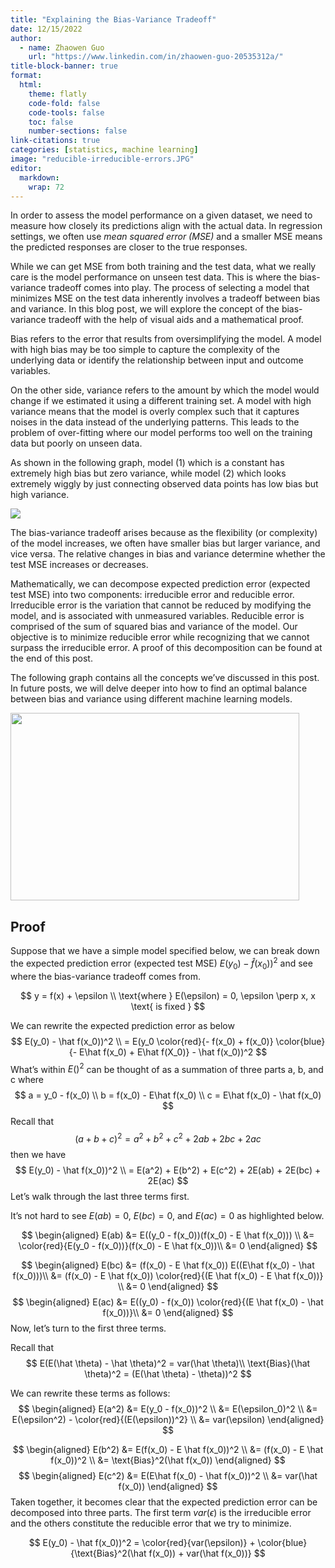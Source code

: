 ```yaml
---
title: "Explaining the Bias-Variance Tradeoff"
date: 12/15/2022
author:
  - name: Zhaowen Guo
    url: "https://www.linkedin.com/in/zhaowen-guo-20535312a/"
title-block-banner: true
format:
  html:
    theme: flatly
    code-fold: false
    code-tools: false
    toc: false
    number-sections: false
link-citations: true
categories: [statistics, machine learning]
image: "reducible-irreducible-errors.JPG"
editor: 
  markdown: 
    wrap: 72
---
```


In order to assess the model performance on a given dataset, we need to
measure how closely its predictions align with the actual data. In
regression settings, we often use *mean squared error (MSE)* and a
smaller MSE means the predicted responses are closer to the true
responses.

While we can get MSE from both training and the test data, what we
really care is the model performance on unseen test data. This is where
the bias-variance tradeoff comes into play. The process of selecting a
model that minimizes MSE on the test data inherently involves a tradeoff
between bias and variance. In this blog post, we will explore the
concept of the bias-variance tradeoff with the help of visual aids and a
mathematical proof.

Bias refers to the error that results from oversimplifying the model. A
model with high bias may be too simple to capture the complexity of the
underlying data or identify the relationship between input and outcome
variables.

On the other side, variance refers to the amount by which the model
would change if we estimated it using a different training set. A model
with high variance means that the model is overly complex such that it
captures noises in the data instead of the underlying patterns. This
leads to the problem of over-fitting where our model performs too well
on the training data but poorly on unseen data.

As shown in the following graph, model (1) which is a constant has
extremely high bias but zero variance, while model (2) which looks
extremely wiggly by just connecting observed data points has low bias
but high variance.

![](bias-variance-examples.JPG){fig-align="center"}

The bias-variance tradeoff arises because as the flexibility (or
complexity) of the model increases, we often have smaller bias but
larger variance, and vice versa. The relative changes in bias and
variance determine whether the test MSE increases or decreases.

Mathematically, we can decompose expected prediction error (expected
test MSE) into two components: irreducible error and reducible error.
Irreducible error is the variation that cannot be reduced by modifying
the model, and is associated with unmeasured variables. Reducible error
is comprised of the sum of squared bias and variance of the model. Our
objective is to minimize reducible error while recognizing that we
cannot surpass the irreducible error. A proof of this decomposition can
be found at the end of this post.

The following graph contains all the concepts we've discussed in this
post. In future posts, we will delve deeper into how to find an optimal
balance between bias and variance using different machine learning
models.

![](reducible-irreducible-errors.JPG){fig-align="center" width="462"
height="300"}

## Proof

Suppose that we have a simple model specified below, we can break down
the expected prediction error (expected test MSE)
$E(y_0) - \hat f(x_0))^2$ and see where the bias-variance tradeoff comes
from.

$$
y = f(x) + \epsilon \\
\text{where } E(\epsilon) = 0, \epsilon \perp x, x \text{ is fixed }
$$

We can rewrite the expected prediction error as below $$
E(y_0) - \hat f(x_0))^2 \\
= E(y_0 \color{red}{- f(x_0) + f(x_0)} \color{blue}{- E\hat f(x_0) + E\hat f(X_0)} - \hat f(x_0))^2
$$ What's within $E()^2$ can be thought of as a summation of three parts
a, b, and c where $$
a = y_0 - f(x_0) \\
b = f(x_0) - E\hat f(x_0) \\
c = E\hat f(x_0) - \hat f(x_0)
$$ Recall that $$
(a+b+c)^2 = a^2 + b^2 + c^2 + 2ab + 2bc + 2ac
$$ then we have $$
E(y_0) - \hat f(x_0))^2 \\
= E(a^2) + E(b^2) + E(c^2) + 2E(ab) + 2E(bc) + 2E(ac)
$$ Let's walk through the last three terms first.

It's not hard to see $E(ab) = 0$, $E(bc)=0$, and $E(ac)=0$ as highlighted
below.

$$
\begin{aligned}
E(ab) &= E((y_0 - f(x_0))(f(x_0) - E \hat f(x_0))) \\
&= \color{red}{E(y_0 - f(x_0))}(f(x_0) - E \hat f(x_0))\\
&= 0
\end{aligned}
$$

$$
\begin{aligned}
E(bc) &= (f(x_0) - E \hat f(x_0)) E((E\hat f(x_0) - \hat f(x_0)))\\
&= (f(x_0) - E \hat f(x_0)) \color{red}{(E \hat f(x_0) - E \hat f(x_0))} \\
&= 0
\end{aligned}
$$ $$
\begin{aligned}
E(ac) &= E((y_0) - f(x_0)) \color{red}{(E \hat f(x_0) - \hat f(x_0))}\\
&= 0
\end{aligned}
$$ Now, let's turn to the first three terms.

Recall that $$
E(E(\hat \theta) - \hat \theta)^2 = var(\hat \theta)\\
\text{Bias}(\hat \theta)^2 = (E(\hat \theta) - \theta))^2
$$

We can rewrite these terms as follows: $$
\begin{aligned}
E(a^2) &= E(y_0 - f(x_0))^2 \\
&= E(\epsilon_0)^2 \\
&= E(\epsilon^2) - \color{red}{(E(\epsilon))^2} \\
&= var(\epsilon)
\end{aligned}
$$

$$
\begin{aligned}
E(b^2) &= E(f(x_0) - E \hat f(x_0))^2 \\
&= (f(x_0) - E \hat f(x_0))^2 \\
&= \text{Bias}^2(\hat f(x_0))
\end{aligned}
$$ $$
\begin{aligned}
E(c^2) &= E(E\hat f(x_0) - \hat f(x_0))^2 \\
&= var(\hat f(x_0))
\end{aligned}
$$ Taken together, it becomes clear that the expected prediction error
can be decomposed into three parts. The first term $var(\epsilon)$ is
the irreducible error and the others constitute the reducible error that
we try to minimize.

$$
E(y_0) - \hat f(x_0))^2 = \color{red}{var(\epsilon)} +  \color{blue}{\text{Bias}^2(\hat f(x_0)) + var(\hat f(x_0))}
$$

